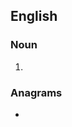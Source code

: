 ==English==

===Noun===
{{head|en|noun plural form}}

# {{plural of|numnah|lang=en}}

===Anagrams===
* {{anagrams|en|a=ahmnnsu|Hannums|Husmann}}